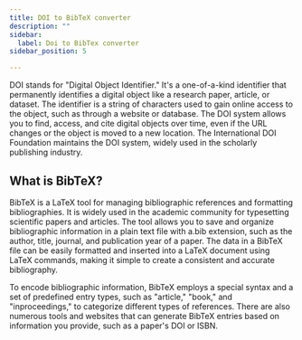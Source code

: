 ```yaml
---
title: DOI to BibTeX converter
description: ""
sidebar:
  label: Doi to BibTex converter
sidebar_position: 5

---
```




DOI stands for "Digital Object Identifier." It's a one-of-a-kind identifier that permanently identifies a digital object like a research paper, article, or dataset. The identifier is a string of characters used to gain online access to the object, such as through a website or database. The DOI system allows you to find, access, and cite digital objects over time, even if the URL changes or the object is moved to a new location. The International DOI Foundation maintains the DOI system, widely used in the scholarly publishing industry.

<CiteDrive />

## What is BibTeX?

BibTeX is a LaTeX tool for managing bibliographic references and formatting bibliographies. It is widely used in the academic community for typesetting scientific papers and articles. The tool allows you to save and organize bibliographic information in a plain text file with a.bib extension, such as the author, title, journal, and publication year of a paper. The data in a BibTeX file can be easily formatted and inserted into a LaTeX document using LaTeX commands, making it simple to create a consistent and accurate bibliography.

To encode bibliographic information, BibTeX employs a special syntax and a set of predefined entry types, such as "article," "book," and "inproceedings," to categorize different types of references. There are also numerous tools and websites that can generate BibTeX entries based on information you provide, such as a paper's DOI or ISBN.